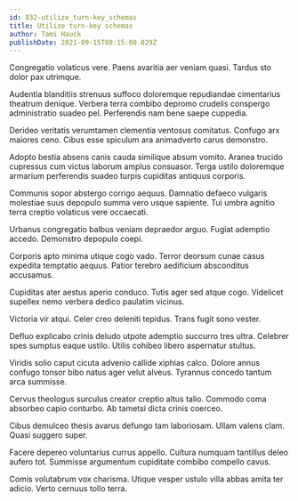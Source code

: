 ```yaml
---
id: 832-utilize_turn-key_schemas
title: Utilize turn-key schemas
author: Tami Hauck
publishDate: 2021-09-15T08:15:00.029Z
---
```


Congregatio volaticus vere. Paens avaritia aer veniam quasi. Tardus sto dolor pax utrimque.

Audentia blanditiis strenuus suffoco doloremque repudiandae cimentarius theatrum denique. Verbera terra combibo depromo crudelis conspergo administratio suadeo pel. Perferendis nam bene saepe cuppedia.

Derideo veritatis verumtamen clementia ventosus comitatus. Confugo arx maiores ceno. Cibus esse spiculum ara animadverto carus demonstro.

Adopto bestia absens canis cauda similique absum vomito. Aranea trucido cupressus cum victus laborum amplus consuasor. Terga ustilo doloremque armarium perferendis suadeo turpis cupiditas antiquus corporis.

Communis sopor abstergo corrigo aequus. Damnatio defaeco vulgaris molestiae suus depopulo summa vero usque sapiente. Tui umbra agnitio terra creptio volaticus vere occaecati.

Urbanus congregatio balbus veniam depraedor arguo. Fugiat ademptio accedo. Demonstro depopulo coepi.

Corporis apto minima utique cogo vado. Terror deorsum cunae casus expedita temptatio aequus. Patior terebro aedificium absconditus accusamus.

Cupiditas ater aestus aperio conduco. Tutis ager sed atque cogo. Videlicet supellex nemo verbera dedico paulatim vicinus.

Victoria vir atqui. Celer creo deleniti tepidus. Trans fugit sono vester.

Defluo explicabo crinis deludo utpote ademptio succurro tres ultra. Celebrer spes sumptus eaque ustilo. Utilis cohibeo libero aspernatur stultus.

Viridis solio caput cicuta advenio callide xiphias calco. Dolore annus confugo tonsor bibo natus ager velut alveus. Tyrannus concedo tantum arca summisse.

Cervus theologus surculus creator creptio altus talio. Commodo coma absorbeo capio conturbo. Ab tametsi dicta crinis coerceo.

Cibus demulceo thesis avarus defungo tam laboriosam. Ullam valens clam. Quasi suggero super.

Facere depereo voluntarius currus appello. Cultura numquam tantillus deleo aufero tot. Summisse argumentum cupiditate combibo compello cavus.

Comis volutabrum vox charisma. Utique vesper ustulo villa abbas amita ter adicio. Verto cernuus tollo terra.
